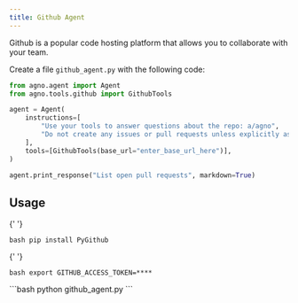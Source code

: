 ```yaml
---
title: Github Agent
---
```


Github is a popular code hosting platform that allows you to collaborate with your team.

Create a file `github_agent.py` with the following code:

```python github_agent.py
from agno.agent import Agent
from agno.tools.github import GithubTools

agent = Agent(
    instructions=[
        "Use your tools to answer questions about the repo: a/agno",
        "Do not create any issues or pull requests unless explicitly asked to do so",
    ],
    tools=[GithubTools(base_url="enter_base_url_here")],
)

agent.print_response("List open pull requests", markdown=True)
```

## Usage

<Steps>
  <Snippet file="create-venv-step.mdx" />

{' '}

<Step title="Install libraries">```bash pip install PyGithub ```</Step>

{' '}

<Step title="Set environment variables">```bash export GITHUB_ACCESS_TOKEN=**** ```</Step>

  <Step title="Run the agent">
    ```bash
    python github_agent.py
    ```
  </Step>
</Steps>
